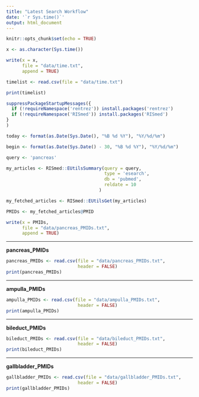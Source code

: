 ```yaml
---
title: "Latest Search Workflow"
date: '`r Sys.time()`'
output: html_document
---
```


```r
knitr::opts_chunk$set(echo = TRUE)
```


```r
x <- as.character(Sys.time())

write(x = x,
      file = "data/time.txt",
      append = TRUE)
```


```r
timelist <- read.csv(file = "data/time.txt")

print(timelist)

```


```r
suppressPackageStartupMessages({
  if (!requireNamespace('rentrez')) install.packages('rentrez')
  if (!requireNamespace('RISmed')) install.packages('RISmed')
}
)
```


```r

today <- format(as.Date(Sys.Date(), "%B %d %Y"), "%Y/%d/%m")

begin <- format(as.Date(Sys.Date() - 30, "%B %d %Y"), "%Y/%d/%m")

query <- 'pancreas'

my_articles <- RISmed::EUtilsSummary(query = query,
                                     type = 'esearch',
                                     db = 'pubmed',
                                     reldate = 10
                                   )

my_fetched_articles <- RISmed::EUtilsGet(my_articles)
```


```r
PMIDs <- my_fetched_articles@PMID
```

```r
write(x = PMIDs,
      file = "data/pancreas_PMIDs.txt",
      append = TRUE)
```

---

**pancreas_PMIDs**

```r
pancreas_PMIDs <- read.csv(file = "data/pancreas_PMIDs.txt",
                           header = FALSE)
print(pancreas_PMIDs)
```


----

**ampulla_PMIDs**

```r
ampulla_PMIDs <- read.csv(file = "data/ampulla_PMIDs.txt",
                           header = FALSE)
print(ampulla_PMIDs)
```


----

**bileduct_PMIDs**

```r
bileduct_PMIDs <- read.csv(file = "data/bileduct_PMIDs.txt",
                           header = FALSE)
print(bileduct_PMIDs)
```

----

**gallbladder_PMIDs**

```r
gallbladder_PMIDs <- read.csv(file = "data/gallbladder_PMIDs.txt",
                           header = FALSE)
print(gallbladder_PMIDs)
```



